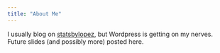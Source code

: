 ```yaml
---
title: "About Me"
---
```


I usually blog on [statsbylopez](https://statsbylopez.com/), but Wordpress is getting on my nerves. Future slides (and possibly more) posted here.